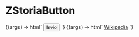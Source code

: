 
<Meta title="Snowflake/Storia" component="z-storia-button" />

# ZStoriaButton

<Preview>
  <Story name="ZStoriaButton-button">
    {(args) => html`<z-storia-button variant="${select('Variant', ['primary', 'secondary', 'tertiary'], 'primary')}">
        <button>Invio</button>
      </z-storia-button>`}
  </Story>
  <Story name="ZStoriaButton-link">
    {(args) => html`<z-storia-button variant="${select('Variant', ['primary', 'secondary', 'tertiary'], 'primary')}">
        <a href="https://wikipedia.com" target="_blank">Wikipedia</a>
      </z-storia-button>`}
  </Story>
</Preview>
